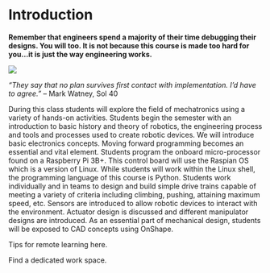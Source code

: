 # Introduction {#intro}

<p> <b>Remember that engineers spend a majority of their time debugging their designs.  You will too.  It is not because this course is made too hard for you...it is just the way engineering works.</b></p>

<img src="https://www.nasa.gov/sites/default/files/styles/ubernode_alt_horiz/public/thumbnails/image/df-20457_rv2.jpg">
<p><i>"They say that no plan survives first contact with implementation.  I'd have to agree."</i> -- Mark Watney, Sol 40</p>

During this class students will explore the field of mechatronics using a variety of hands-on activities. Students begin the semester with an introduction to basic history and theory of robotics, the engineering process and tools and processes used to create robotic devices. We will introduce basic electronics concepts. Moving forward programming becomes an essential and vital element.  Students program the onboard micro-processor found on a Raspberry Pi 3B+.  This control board will use the Raspian OS which is a version of Linux.  While students will work within the Linux shell, the programming language of this course is Python.  Students work individually and in teams to design and build simple drive trains capable of meeting a variety of criteria including climbing, pushing, attaining maximum speed, etc. Sensors are introduced to allow robotic devices to interact with the environment.  Actuator design is discussed and different manipulator designs are introduced. As an essential part of mechanical design, students will be exposed to CAD concepts using OnShape.

Tips for remote learning here.

Find a dedicated work space.